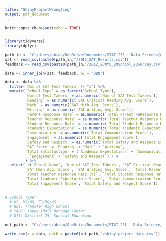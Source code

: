 ```yaml
---
title: "ShinyProjectWrangling"
output: pdf_document
---
```


```r
knitr::opts_chunk$set(echo = TRUE)


library(tidyverse)
library(dplyr)
```

```r
path_in <- "C:/Users/abran/OneDrive/Documents/STAT 231 - Data Science/git/Shiny-PowerPUG-Girls"
sat <- read_csv(paste0(path_in,"/2012_SAT_Results.csv"))
feedback <- read_csv(paste0(path_in,"/2012_20NYC_20School_20Survey.csv"))

data <- inner_join(sat, feedback, by = "DBN")
```

```r
data <- data %>% 
  filter(`Num of SAT Test Takers` != "s") %>% 
  mutate(`School Type` = as.factor(`School Type`),
         `Num of Test Takers` = as.numeric(`Num of SAT Test Takers`),
         `Reading` = as.numeric(`SAT Critical Reading Avg. Score`),
         `Math` = as.numeric(`SAT Math Avg. Score`),
         `Writing` = as.numeric(`SAT Writing Avg. Score`),
         `Parent Response Rate` = as.numeric(`Total Parent \nResponse Rate (%)`),
         `Teacher Response Rate` = as.numeric(`Total Teacher Response Rate (%)`),
         `Student Response Rate` = as.numeric(`Total Student Response Rate (%)`),
         `Academic Expectations` = as.numeric(`Total Academic Expectations Score`),
         `Communication` = as.numeric(`Total Communication Score`),
         `Engagement` = as.numeric(`Total Engagement Score`),
         `Safety and Respect` = as.numeric(`Total Safety and Respect Score`),
         `SAT Score` = `Reading` + `Math` + `Writing`, 
         `Total Satisfaction` = (`Academic Expectations` + `Communication` + 
           `Engagement` + `Safety and Respect`) / 4
         ) %>% 
  select(-c(`School Name`, `Num of SAT Test Takers`, `SAT Critical Reading Avg. Score`, 
         `SAT Math Avg. Score`, `SAT Writing Avg. Score`, `Total Parent \nResponse Rate (%)`, 
         `Total Teacher Response Rate (%)`, `Total Student Response Rate (%)`,  
         `Total Academic Expectations Score`, `Total Communication Score`, 
         `Total Engagement Score`, `Total Safety and Respect Score`))
  

# School Type:
  # HS, MS/HS, ES/MS/HS
  # HST: Transfer High School
  # YABC: Young Adult Borough Center
  # D75: District 75, Special Education

```

```r
out_path <- "C:/Users/abran/OneDrive/Documents/STAT 231 - Data Science/git/Shiny-PowerPUG-Girls"

write_csv(x = data, path = paste0(out_path,"/shiny_project_data.csv"))
```

